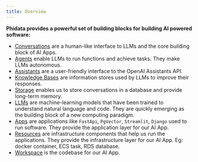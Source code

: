 ```yaml
---
title: Overview
---
```


**Phidata provides a powerful set of building blocks for building AI powered software:**

- [Conversations](/blocks/conversations) are a human-like interface to LLMs and the core building block of AI Apps.
- [Agents](/blocks/agents) enable LLMs to run functions and achieve tasks. They make LLMs autonomous.
- [Assistants](/blocks/assistants) are a user-friendly interface to the OpenAI Assistants API.
- [Knowledge Bases](/blocks/knowledge-base) are information stores used by LLMs to improve their responses.
- [Storage](/blocks/storage) enables us to store conversations in a database and provide long-term memory.
- [LLMs](/blocks/llms) are machine-learning models that have been trained to understand natural language and code. They are quickly emerging as the building block of a new computing paradigm.
- [Apps](/blocks/apps) are applications like `FastApi`, `PgVector`, `Streamlit`, `Django` used to run software. They provide the application layer for our AI App.
- [Resources](/blocks/resources) are infrastructure components that help us run the applications. They provide the infrastructure layer for our AI App. Eg: docker container, ECS task, RDS database.
- [Workspace](/blocks/workspace) is the codebase for our AI App.
